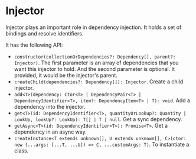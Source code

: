 # Injector

Injector plays an important role in dependency injection. It holds a set of bindings and resolve identifiers.

It has the following API:

* `constructor(collectionOrDependencies?: Dependency[], parent?: Injector)`. The first parameter is an array of dependencies that you want this injector to hold. And the second parameter is optional. It provided, it would be the injector's parent.
* `createChild(dependencies?: Dependency[]): Injector`. Create a child injector.
* `add<T>(dependency: Ctor<T> | DependencyPair<T> | DependencyIdentifier<T>, item?: DependencyItem<T> | T): void`. Add a dependency into the injector.
* `get<T>(id: DependencyIdentifier<T>, quantityOrLookup?: Quantity | LookUp, lookUp?: LookUp): T[] | T | null`. Get a sync dependency.
* `getAsync<T>(id: DependencyIdentifier<T>): Promise<T>`. Get a dependency in an async way.
* `createInstance<T extends unknown[], U extends unknown[], C>(ctor: new (...args: [...T, ...U]) => C, ...customArgs: T)`. To instantiate a class.
